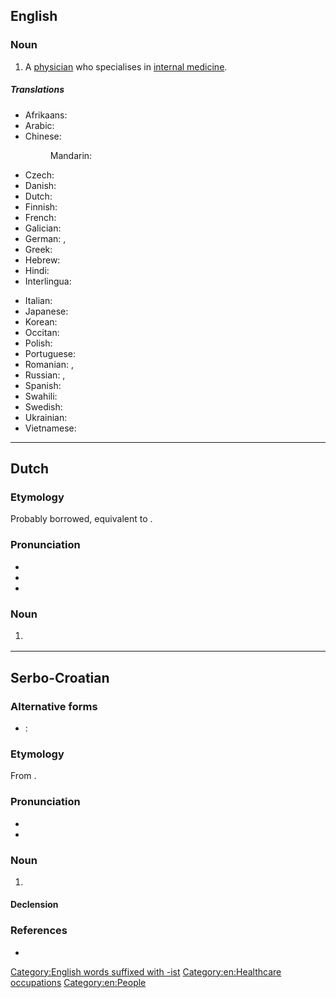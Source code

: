 ==English==

===Noun===
{{en-noun}}

# {{lb|en|medicine}} A [[physician]] who specialises in [[internal medicine]].

=====Translations=====
{{trans-top|specialist in internal medicine}}
* Afrikaans: {{t+|af|internis}}
* Arabic: {{t-needed|ar}}
* Chinese:
*: Mandarin: {{t|cmn|内科医师}}
* Czech: {{t|cs|internista|m}}
* Danish: {{t-needed|da}}
* Dutch: {{t+|nl|internist|m}}
* Finnish: {{t|fi|sisätautilääkäri}}
* French: {{t+|fr|interniste}}
* Galician: {{t|gl|internista|m|f}}
* German: {{t+|de|Internist|m}}, {{t+|de|Internistin|f}}
* Greek: {{t-needed|el}}
* Hebrew: {{t-needed|he}}
* Hindi: {{t-needed|hi}}
* Interlingua: {{t|ia|internista}}
{{trans-mid}}
* Italian: {{t+|it|internista|m|f}}
* Japanese: {{t-needed|ja}}
* Korean: {{t-needed|ko}}
* Occitan: {{t-needed|oc}}
* Polish: {{t+|pl|internista|m}}
* Portuguese: {{t-needed|pt}}
* Romanian: {{t+|ro|internist|m}}, {{t+|ro|internistă|f}}
* Russian: {{t+|ru|терапевт}}, {{t+|ru|интернист}}
* Spanish: {{t-needed|es}}
* Swahili: {{t-needed|sw}}
* Swedish: {{t-needed|sv}}
* Ukrainian: {{t-needed|uk}}
* Vietnamese: {{t-needed|vi}}
{{trans-bottom}}

[[Category:English words suffixed with -ist]]
[[Category:en:Healthcare occupations]]
[[Category:en:People]]

----

==Dutch==

===Etymology===
Probably borrowed, equivalent to {{suf|nl|intern|ist}}.

===Pronunciation===
* {{IPA|lang=nl|/ˌɪn.tərˈnɪst/}}
* {{hyphenation|lang=nl|in|ter|nist}}
* {{rhyme|lang=nl|ɪst}}

===Noun===
{{nl-noun|m|-en|-|f=interniste}}

# {{l|en|internist}} {{gloss|specialist in internal medicine}}

----

==Serbo-Croatian==

===Alternative forms===
* {{qualifier|Bosnia, Serbia}}: {{l|sh|intèrnista}}

===Etymology===
From {{m|sh|ȉntērnī}}.

===Pronunciation===
* {{IPA|/intěrnist/|lang=sh}}
* {{hyphenation|in|ter|nist|lang=sh}}

===Noun===
{{sh-noun|g=m|head=intèrnist}}

# {{l|en|internist}}

====Declension====
{{sh-decl-noun
|internist|internisti
|internista|internista
|internistu|internistima
|internista|interniste
|interniste|internisti
|internistu|internistima
|internistom|internistima
}}

===References===
* {{R:sh:HJP|fVpvXBk%3D}}